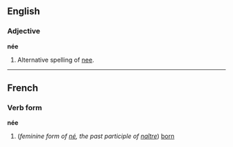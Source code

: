 ==English==
===Adjective===
'''née'''

#Alternative spelling of [[nee]].

----
==French==
===Verb form===
'''née'''

#(''feminine form of [[né]], the past participle of [[naître]]'') [[born]]